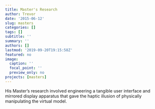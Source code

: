 ```yaml
---
title: Master's Research
author: Trevor
date: '2015-06-12'
slug: masters
categories: []
tags: []
subtitle: ''
summary: ''
authors: []
lastmod: '2019-09-20T19:15:58Z'
featured: no
image:
  caption: ''
  focal_point: ''
  preview_only: no
projects: [masters]
---
```

His Master's research involved engineering a tangible user interface and mirrored display apparatus that gave the haptic illusion of physically manipulating the virtual model.